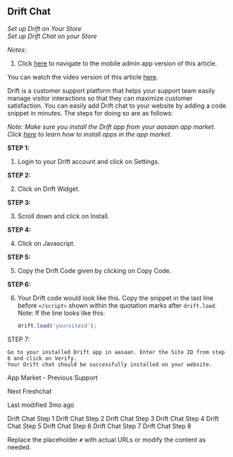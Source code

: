 ## Drift Chat

*Set up Drift on Your Store*  
*Set up Drift Chat on your Store*

*Notes:*  
1. Click [here](#) to navigate to the mobile admin app version of this article.
   
You can watch the video version of this article [here](#).

Drift is a customer support platform that helps your support team easily manage visitor interactions so that they can maximize customer satisfaction. You can easily add Drift chat to your website by adding a code snippet in minutes. The steps for doing so are as follows:

*Note: Make sure you install the Drift app from your aasaan app market. Click [here](#) to learn how to install apps in the app market.*

**STEP 1:**

1. Login to your Drift account and click on Settings.

**STEP 2:**

2. Click on Drift Widget.

**STEP 3:**

3. Scroll down and click on Install.

**STEP 4:**

4. Click on Javascript.

**STEP 5:**

5. Copy the Drift Code given by clicking on Copy Code.

**STEP 6:**

6. Your Drift code would look like this. Copy the snippet in the last line before `</script>` shown within the quotation marks after `drift.load`.
   Note: If the line looks like this:
   ```javascript
   drift.load('yoursiteid');
STEP 7:

    Go to your installed Drift app in aasaan. Enter the Site ID from step 6 and click on Verify.
    Your Drift chat should be successfully installed on your website.

App Market - Previous
Support

Next
Freshchat

Last modified 3mo ago

Drift Chat Step 1
Drift Chat Step 2
Drift Chat Step 3
Drift Chat Step 4
Drift Chat Step 5
Drift Chat Step 6
Drift Chat Step 7
Drift Chat Step 8

Replace the placeholder `#` with actual URLs or modify the content as needed.
